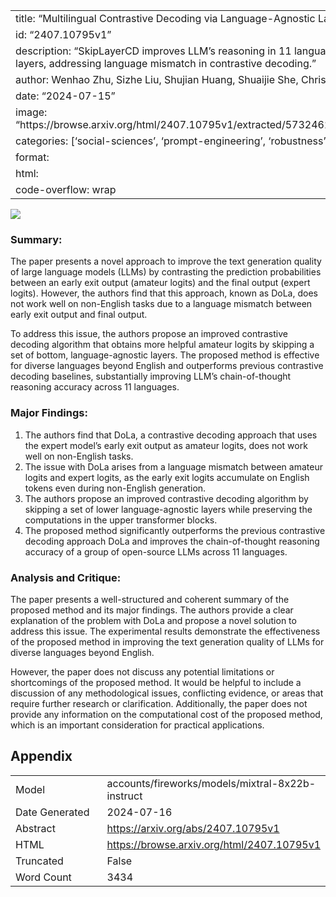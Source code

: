 
---
title: "Multilingual Contrastive Decoding via Language-Agnostic Layers Skipping"
id: "2407.10795v1"
description: "SkipLayerCD improves LLM's reasoning in 11 languages by skipping bottom layers, addressing language mismatch in contrastive decoding."
author: Wenhao Zhu, Sizhe Liu, Shujian Huang, Shuaijie She, Chris Wendler, Jiajun Chen
date: "2024-07-15"
image: "https://browse.arxiv.org/html/2407.10795v1/extracted/5732462/figures/case_study_zh.png"
categories: ['social-sciences', 'prompt-engineering', 'robustness', 'architectures']
format:
  html:
    code-overflow: wrap
---

![](https://browse.arxiv.org/html/2407.10795v1/extracted/5732462/figures/case_study_zh.png)

### Summary:

The paper presents a novel approach to improve the text generation quality of large language models (LLMs) by contrasting the prediction probabilities between an early exit output (amateur logits) and the final output (expert logits). However, the authors find that this approach, known as DoLa, does not work well on non-English tasks due to a language mismatch between early exit output and final output.

To address this issue, the authors propose an improved contrastive decoding algorithm that obtains more helpful amateur logits by skipping a set of bottom, language-agnostic layers. The proposed method is effective for diverse languages beyond English and outperforms previous contrastive decoding baselines, substantially improving LLM's chain-of-thought reasoning accuracy across 11 languages.

### Major Findings:

1. The authors find that DoLa, a contrastive decoding approach that uses the expert model’s early exit output as amateur logits, does not work well on non-English tasks.
2. The issue with DoLa arises from a language mismatch between amateur logits and expert logits, as the early exit logits accumulate on English tokens even during non-English generation.
3. The authors propose an improved contrastive decoding algorithm by skipping a set of lower language-agnostic layers while preserving the computations in the upper transformer blocks.
4. The proposed method significantly outperforms the previous contrastive decoding approach DoLa and improves the chain-of-thought reasoning accuracy of a group of open-source LLMs across 11 languages.

### Analysis and Critique:

The paper presents a well-structured and coherent summary of the proposed method and its major findings. The authors provide a clear explanation of the problem with DoLa and propose a novel solution to address this issue. The experimental results demonstrate the effectiveness of the proposed method in improving the text generation quality of LLMs for diverse languages beyond English.

However, the paper does not discuss any potential limitations or shortcomings of the proposed method. It would be helpful to include a discussion of any methodological issues, conflicting evidence, or areas that require further research or clarification. Additionally, the paper does not provide any information on the computational cost of the proposed method, which is an important consideration for practical applications.

## Appendix

|          |          |
|----------|----------|
| Model     | accounts/fireworks/models/mixtral-8x22b-instruct       |
| Date Generated     | 2024-07-16       |
| Abstract | [https://arxiv.org/abs/2407.10795v1](https://arxiv.org/abs/2407.10795v1)        |
| HTML     | [https://browse.arxiv.org/html/2407.10795v1](https://browse.arxiv.org/html/2407.10795v1)       |
| Truncated       | False       |
| Word Count       | 3434       |